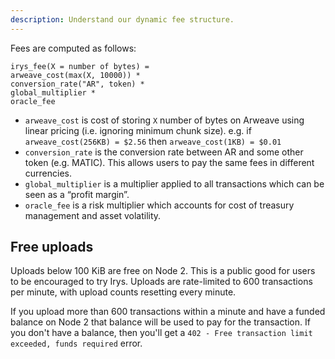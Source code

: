 ```yaml
---
description: Understand our dynamic fee structure.
---
```



<UploadFeeCalculator />

Fees are computed as follows:

```
irys_fee(X = number of bytes) =
arweave_cost(max(X, 10000)) *
conversion_rate("AR", token) *
global_multiplier *
oracle_fee
```

-   `arweave_cost` is cost of storing `X` number of bytes on Arweave using linear pricing (i.e. ignoring minimum chunk size). e.g. if `arweave_cost(256KB) = $2.56` then `arweave_cost(1KB) = $0.01`
-   `conversion_rate` is the conversion rate between AR and some other token (e.g. MATIC). This allows users to pay the same fees in different currencies.
-   `global_multiplier` is a multiplier applied to all transactions which can be seen as a “profit margin”.
-   `oracle_fee` is a risk multiplier which accounts for cost of treasury management and asset volatility.

## Free uploads

Uploads below 100 KiB are free on Node 2. This is a public good for users to be encouraged to try Irys. Uploads are rate-limited to 600 transactions per minute, with upload counts resetting every minute.

If you upload more than 600 transactions within a minute and have a funded balance on Node 2 that balance will be used to pay for the transaction. If you don't have a balance, then you'll get a `402 - Free transaction limit exceeded, funds required` error.
